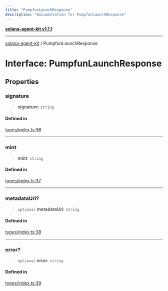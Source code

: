 ```yaml
---
title: "PumpfunLaunchResponse"
description: "Documentation for PumpfunLaunchResponse"
---
```


[**solana-agent-kit v1.1.1**](../README.md)

***

[solana-agent-kit](../README.md) / PumpfunLaunchResponse

# Interface: PumpfunLaunchResponse

## Properties

### signature

> **signature**: `string`

#### Defined in

[types/index.ts:36](https://github.com/scriptscrypt/solana-agent-kit/blob/a820222cbc6538b7b24a8b29ee43679a229c9635/src/types/index.ts#L36)

***

### mint

> **mint**: `string`

#### Defined in

[types/index.ts:37](https://github.com/scriptscrypt/solana-agent-kit/blob/a820222cbc6538b7b24a8b29ee43679a229c9635/src/types/index.ts#L37)

***

### metadataUri?

> `optional` **metadataUri**: `string`

#### Defined in

[types/index.ts:38](https://github.com/scriptscrypt/solana-agent-kit/blob/a820222cbc6538b7b24a8b29ee43679a229c9635/src/types/index.ts#L38)

***

### error?

> `optional` **error**: `string`

#### Defined in

[types/index.ts:39](https://github.com/scriptscrypt/solana-agent-kit/blob/a820222cbc6538b7b24a8b29ee43679a229c9635/src/types/index.ts#L39)
